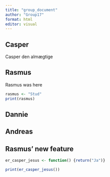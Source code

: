 ```yaml
---
title: "group_document"
author: "Group17"
format: html
editor: visual
---
```


## Casper

Casper den almægtige

## Rasmus

Rasmus was here

```r
rasmus <- "Stud"
print(rasmus)
```

## Dannie

## Andreas

## Rasmus' new feature

```r
er_casper_jesus <- function() {return("Ja")}
```

```r
print(er_casper_jesus())
```
